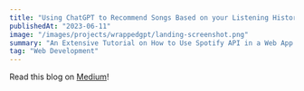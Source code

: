 ```yaml
---
title: "Using ChatGPT to Recommend Songs Based on your Listening History"
publishedAt: "2023-06-11"
image: "/images/projects/wrappedgpt/landing-screenshot.png"
summary: "An Extensive Tutorial on How to Use Spotify API in a Web App with some ChatGPT-based Recommendations."
tag: "Web Development"
---
```


Read this blog on [Medium](https://medium.com/@rohankumar_75589/using-chatgpt-to-recommend-songs-based-on-your-listening-history-1f73100309ad)!